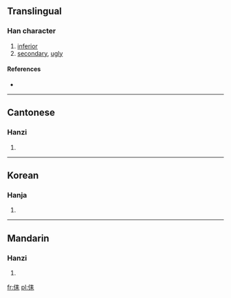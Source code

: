 ==Translingual==

===Han character===
{{Han char|rn=9|rad=人|as=06|sn=8|four=|canj=人手木 (OQD)}}

# [[inferior]]
# [[secondary]], [[ugly]]

====References====
* {{Han ref|kx=0102.110|hdz=10149.010|uh=344D|ud=13389}}

----

==Cantonese==

===Hanzi===
{{yue-hanzi|jyut=|y=leui5}}

# {{defn|lang=yue|sort=人06}}

----

==Korean==

===Hanja===
{{ko-hanja|hangeul=[[뢰]]([[뇌]])|rv=roe(noe)|mr=roe(noe)|y=loy(<sup>l</sup>noy)|eumhun=버금|ehrv=beogeum|ehmr=pŏgŭm|ehy=pekum}}

# {{defn|lang=ko|sort=人06}}

----

==Mandarin==

===Hanzi===
{{cmn-hanzi|pin=[[lěi]] ([[lei3]]), [[lèi]] ([[lei4]])|wg=lei<sup>3</sup>, lei<sup>4</sup>}}

# {{defn|lang=cmn|sort=人06}}

[[fr:㑍]]
[[pl:㑍]]